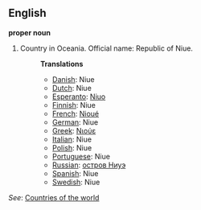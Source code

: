 ==English==

'''proper noun'''

# Country in Oceania. Official name: Republic of Niue.
#:'''Translations'''
#:*[[Danish]]: Niue
#:*[[Dutch]]: Niue
#:*[[Esperanto]]: [[Niuo]]
#:*[[Finnish]]: Niue
#:*[[French]]: [[Nioué]]
#:*[[German]]: Niue
#:*[[Greek]]: [[Νιούε]]
#:*[[Italian]]: Niue
#:*[[Polish]]: Niue
#:*[[Portuguese]]: Niue
#:*[[Russian]]: [[остров Ниуэ]]
#:*[[Spanish]]: Niue
#:*[[Swedish]]: Niue

''See'': [[Countries of the world]]